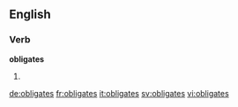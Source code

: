 ==English==

===Verb===
'''obligates'''

# {{en-third-person singular of|obligate}}

[[de:obligates]]
[[fr:obligates]]
[[it:obligates]]
[[sv:obligates]]
[[vi:obligates]]